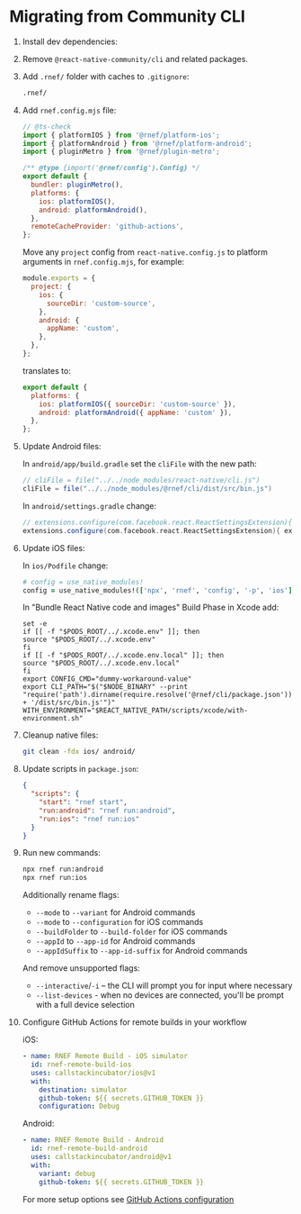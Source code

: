 
# Migrating from Community CLI

1. Install dev dependencies:

   <PackageManagerTabs command="install -D @rnef/cli @rnef/plugin-metro @rnef/platform-android @rnef/platform-ios" />

1. Remove `@react-native-community/cli` and related packages.

   <PackageManagerTabs command="remove @react-native-community/cli @react-native-community/cli-platform-ios @react-native-community/cli-platform-android" />

1. Add `.rnef/` folder with caches to `.gitignore`:

   ```txt title=".gitignore"
   .rnef/
   ```

1. Add `rnef.config.mjs` file:

   ```js title="rnef.config.mjs"
   // @ts-check
   import { platformIOS } from '@rnef/platform-ios';
   import { platformAndroid } from '@rnef/platform-android';
   import { pluginMetro } from '@rnef/plugin-metro';

   /** @type {import('@rnef/config').Config} */
   export default {
     bundler: pluginMetro(),
     platforms: {
       ios: platformIOS(),
       android: platformAndroid(),
     },
     remoteCacheProvider: 'github-actions',
   };
   ```

   Move any `project` config from `react-native.config.js` to platform arguments in `rnef.config.mjs`, for example:

   ```js title="react-native.config.js
   module.exports = {
     project: {
       ios: {
         sourceDir: 'custom-source',
       },
       android: {
         appName: 'custom',
       },
     },
   };
   ```

   translates to:

   ```js title="rnef.config.mjs"
   export default {
     platforms: {
       ios: platformIOS({ sourceDir: 'custom-source' }),
       android: platformAndroid({ appName: 'custom' }),
     },
   };
   ```

1. Update Android files:

   In `android/app/build.gradle` set the `cliFile` with the new path:

   ```groovy title="android/app/build.gradle" {2}
   // cliFile = file("../../node_modules/react-native/cli.js")
   cliFile = file("../../node_modules/@rnef/cli/dist/src/bin.js")
   ```

   In `android/settings.gradle` change:

   ```groovy title="android/settings.gradle" {2}
   // extensions.configure(com.facebook.react.ReactSettingsExtension){ ex -> ex.autolinkLibrariesFromCommand() }
   extensions.configure(com.facebook.react.ReactSettingsExtension){ ex -> ex.autolinkLibrariesFromCommand(['npx', 'rnef', 'config', '-p', 'android']) }
   ```

1. Update iOS files:

   In `ios/Podfile` change:

   ```ruby title="ios/Podfile" {2}
   # config = use_native_modules!
   config = use_native_modules!(['npx', 'rnef', 'config', '-p', 'ios'])
   ```

   In "Bundle React Native code and images" Build Phase in Xcode add:

   ```shell title="Bundle React Native code and images build phase" {2-9}
   set -e
   if [[ -f "$PODS_ROOT/../.xcode.env" ]]; then
   source "$PODS_ROOT/../.xcode.env"
   fi
   if [[ -f "$PODS_ROOT/../.xcode.env.local" ]]; then
   source "$PODS_ROOT/../.xcode.env.local"
   fi
   export CONFIG_CMD="dummy-workaround-value"
   export CLI_PATH="$("$NODE_BINARY" --print "require('path').dirname(require.resolve('@rnef/cli/package.json')) + '/dist/src/bin.js'")"
   WITH_ENVIRONMENT="$REACT_NATIVE_PATH/scripts/xcode/with-environment.sh"
   ```

1. Cleanup native files:

   ```sh
   git clean -fdx ios/ android/
   ```

1. Update scripts in `package.json`:

   ```json title="package.json"
   {
     "scripts": {
       "start": "rnef start",
       "run:android": "rnef run:android",
       "run:ios": "rnef run:ios"
     }
   }
   ```

1. Run new commands:

   ```sh
   npx rnef run:android
   npx rnef run:ios
   ```

   Additionally rename flags:

   - `--mode` to `--variant` for Android commands
   - `--mode` to `--configuration` for iOS commands
   - `--buildFolder` to `--build-folder` for iOS commands
   - `--appId` to `--app-id` for Android commands
   - `--appIdSuffix` to `--app-id-suffix` for Android commands

   And remove unsupported flags:

   - `--interactive`/`-i` – the CLI will prompt you for input where necessary
   - `--list-devices` - when no devices are connected, you'll be prompt with a full device selection

1. Configure GitHub Actions for remote builds in your workflow

   iOS:

   ```yaml title=".github/workflows/build-ios"
   - name: RNEF Remote Build - iOS simulator
     id: rnef-remote-build-ios
     uses: callstackincubator/ios@v1
     with:
       destination: simulator
       github-token: ${{ secrets.GITHUB_TOKEN }}
       configuration: Debug
   ```

   Android:

   ```yaml title=".github/workflows/build-android"
   - name: RNEF Remote Build - Android
     id: rnef-remote-build-android
     uses: callstackincubator/android@v1
     with:
       variant: debug
       github-token: ${{ secrets.GITHUB_TOKEN }}
   ```

   For more setup options see [GitHub Actions configuration](../remote-cache/github-actions/configuration.md)
